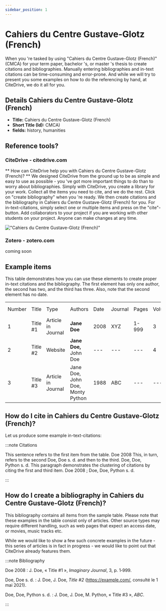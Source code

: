 ```yaml
---
sidebar_position: 1
---
```


# Cahiers du Centre Gustave-Glotz (French)

When you 're tasked by using "Cahiers du Centre Gustave-Glotz (French)" (CMCA) for your term paper, bachelor 's, or master 's thesis to create citations and bibliographies.
Manually entering bibliographies and in-text citations can be time-consuming and error-prone. And while we will try to present you some examples on how to do the referencing by hand, at CiteDrive, we do it all for you.

## Details  Cahiers du Centre Gustave-Glotz (French)
* **Title:** Cahiers du Centre Gustave-Glotz (French)
* **Short Title (Id):** CMCA)
* **fields:** history, humanities

## Reference tools?
### CiteDrive - citedrive.com
** How can CiteDrive help you with Cahiers du Centre Gustave-Glotz (French)? **
We designed CiteDrive from the ground up to be as simple and easy to use as possible - you 've got more important things to do than to worry about bibliographies. Simply with CiteDrive, you create a library for your work. Collect all the items you need to cite, and we do the rest. Click on "create bibliography" when you 're ready. We then create citations and the bibliography in Cahiers du Centre Gustave-Glotz (French) for you. For in-text-citations, simply select one or multiple items and press on the "cite"-button. Add collaborators to your project if you are working with other students on your project. Anyone can make changes at any time.


!["Cahiers du Centre Gustave-Glotz (French)"](images/cahiers-du-centre-gustaveglotz-french.svg "Choose Cahiers du Centre Gustave-Glotz (French) in the CiteDrive App")

### Zotero - zotero.com

coming soon

## Example items

This table demonstrates how you can use these elements to create proper in-text citations and the bibliography. The first element has only one author, the second has two, and the third has three. Also, note that the second element has no date.


<table>
  <tr>
   <td>Number
   </td>
   <td>Title
   </td>
   <td>Type
   </td>
   <td>Authors
   </td>
   <td>Date
   </td>
   <td>Journal
   </td>
   <td>Pages
   </td>
   <td>Volume
   </td>
   <td>Issue
   </td>
   <td>Access Date
   </td>
  </tr>
  <tr>
   <td>1
   </td>
   <td>Title #1
   </td>
   <td>Article in Journal
   </td>
   <td><strong>Jane Doe</strong>
   </td>
   <td>2008
   </td>
   <td>XYZ
   </td>
   <td>1-999
   </td>
   <td>3
   </td>
   <td>2
   </td>
   <td>--
   </td>
  </tr>
  <tr>
   <td>
2
   </td>
   <td>Title #2
   </td>
   <td>Website
   </td>
   <td><strong>Jane Doe, </strong>John Doe
   </td>
   <td>---
   </td>
   <td>---
   </td>
   <td>---
   </td>
   <td>4
   </td>
   <td>---
   </td>
   <td>2020-05-01
   </td>
  </tr>
  <tr>
   <td>3
   </td>
   <td>Title #3
   </td>
   <td>Article in Journal
   </td>
   <td>Jane Doe, John Doe, Monty Python
   </td>
   <td>1988
   </td>
   <td>ABC
   </td>
   <td>---
   </td>
   <td>---
   </td>
   <td>16
   </td>
   <td>---
   </td>
  </tr>
</table>



## How do I cite in  Cahiers du Centre Gustave-Glotz (French)?

Let us produce some example in-text-citations:

:::note Citations


This sentence refers to the first item from the table. Doe 2008 This, in turn, refers to the second Doe, Doe s. d.
and then to the third.  Doe, Doe, Python s. d.
This paragraph demonstrates the clustering of citations by citing the first and third item. Doe 2008 ; Doe, Doe, Python s. d.

:::

## How do I create a bibliography in Cahiers du Centre Gustave-Glotz (French)?

This bibliography contains all items from the sample table. Please note that these examples in the table consist only of articles. Other source types may require different handling, such as web pages that expect an access date, or movies, music tracks etc.

While we would like to show a few such concrete examples in the future - this series of articles is in fact in progress - we would like to point out that CiteDrive already features them.

:::note Bibliography

Doe 2008 : J. Doe, « Title #1 », <i>Imaginary Journal</i>, 3, p. 1‑999.

Doe, Doe s. d. : J. Doe, J. Doe, <i>Title #2</i> (https://example.com/,  consulté le 1 mai 2021).

Doe, Doe, Python s. d. : J. Doe, J. Doe, M. Python, « Title #3 », <i>ABC</i>.



:::


        